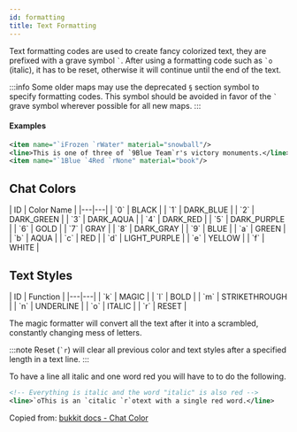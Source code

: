 ```yaml
---
id: formatting
title: Text Formatting
---
```



Text formatting codes are used to create fancy colorized text, they are prefixed with a grave symbol `` ` ``. 
After using a formatting code such as `` `o `` (italic), it has to be reset, otherwise it will continue until the end of the text.

:::info
Some older maps may use the deprecated `§` section symbol to specify formatting codes. 
This symbol should be avoided in favor of the `` ` `` grave symbol wherever possible for all new maps.
:::

#### Examples

```xml
<item name="`iFrozen `rWater" material="snowball"/>
<line>This is one of three of `9Blue Team`r's victory monuments.</line>
<item name="`1Blue `4Red `rNone" material="book"/>
```

## Chat Colors

<div className="text--center">
  <ImageSwitcher
    lightImageSrc="/img/reference/chat-colors.png"
    darkImageSrc="/img/reference/chat-colors-dark.png"
  />
</div>

<div className="table-container">
  | ID | Color Name |
  |---|---|
  | `0` | BLACK |
  | `1` | DARK_BLUE |
  | `2` | DARK_GREEN |
  | `3` | DARK_AQUA |
  | `4` | DARK_RED |
  | `5` | DARK_PURPLE |
  | `6` | GOLD |
  | `7` | GRAY |
  | `8` | DARK_GRAY |
  | `9` | BLUE |
  | `a` | GREEN |
  | `b` | AQUA |
  | `c` | RED |
  | `d` | LIGHT_PURPLE |
  | `e` | YELLOW |
  | `f` | WHITE |
</div>

## Text Styles

<div className="table-container">
  | ID | Function |
  |---|---|
  | `k` | MAGIC |
  | `l` | BOLD |
  | `m` | STRIKETHROUGH |
  | `n` | UNDERLINE |
  | `o` | ITALIC |
  | `r` | RESET |
</div>

The magic formatter will convert all the text after it into a scrambled, constantly changing mess of letters.

:::note
Reset (`` `r ``) will clear all previous color and text styles after a specified length in a text line.
:::

To have a line all italic and one word red you will have to to do the following.

```xml
<!-- Everything is italic and the word "italic" is also red -->
<line>`oThis is an `citalic `r`otext with a single red word.</line>
```

Copied from: [bukkit docs - Chat Color](https://hub.spigotmc.org/javadocs/bukkit/org/bukkit/ChatColor.html)

